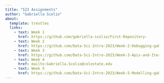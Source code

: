 ```yaml
---
title: "523 Assignments"
author: "Gabriella Scolio"
about: 
  template: trestles
  links:
    - text: Week 1
      href: https://github.com/gabriella-scolio/First-Repository-
    - text: Week 2
      href: https://github.com/Data-Sci-Intro-2023/Week-2-Debugging-gabriellascolio
    - text: Week 3
      href: https://github.com/Data-Sci-Intro-2023/Week-3-Apis-and-Iteration-gabriellascolio 
    - text: Week 4
      href: mailto:Gabriella.Scolio@colostate.edu
    - text: Week 5
      href: https://github.com/Data-Sci-Intro-2023/Week-5-Modelling-gabriellascolio
---
```

